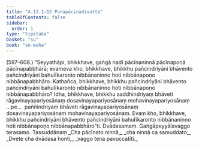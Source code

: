 ```yaml
---
title: "4.13.1–12 Punapācīnādisutta"
tableOfContents: false
sidebar:
  order: 1
type: "tipitaka"
basket: "su"
book: "sn-maha"
---
```



<DynamicBreadcrumb />

<Paragraph type="center" book="sn-maha">
(597–608.)
</Paragraph>

<Paragraph number="1273" book="sn-maha">
“Seyyathāpi, bhikkhave, gaṅgā nadī pācīnaninnā pācīnapoṇā pācīnapabbhārā; evameva kho, bhikkhave, bhikkhu pañcindriyāni bhāvento pañcindriyāni bahulīkaronto nibbānaninno hoti nibbānapoṇo nibbānapabbhāro. Kathañca, bhikkhave, bhikkhu pañcindriyāni bhāvento pañcindriyāni bahulīkaronto nibbānaninno hoti nibbānapoṇo nibbānapabbhāro? Idha, bhikkhave, bhikkhu saddhindriyaṃ bhāveti rāgavinayapariyosānaṃ dosavinayapariyosānaṃ mohavinayapariyosānaṃ …pe…  paññindriyaṃ bhāveti rāgavinayapariyosānaṃ dosavinayapariyosānaṃ mohavinayapariyosānaṃ. Evaṃ kho, bhikkhave, bhikkhu pañcindriyāni bhāvento pañcindriyāni bahulīkaronto nibbānaninno hoti nibbānapoṇo nibbānapabbhāro”ti.

</Paragraph>

<Paragraph number="1274" type="center" book="sn-maha">
Dvādasamaṃ.



</Paragraph>

<Paragraph number="1275" type="center" book="sn-maha">
Gaṅgāpeyyālavaggo terasamo.



</Paragraph>

<Paragraph number="1276" type="center" book="sn-maha">
Tassuddānaṃ


</Paragraph>

<Paragraph number="1277" type="verses" book="sn-maha">
_Cha pācīnato ninnā,_  
_cha ninnā ca samuddato;_  
_Dvete cha dvādasa honti,_  
_vaggo tena pavuccatīti._
</Paragraph>